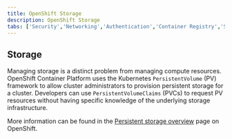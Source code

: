 ```yaml
---
title: OpenShift Storage
description: OpenShift Storage
tabs: ['Security','Networking','Authentication','Container Registry','Storage']
---
```


## Storage

Managing storage is a distinct problem from managing compute resources. OpenShift Container Platform uses the Kubernetes `PersistentVolume` (PV) framework to allow cluster administrators to provision persistent storage for a cluster.
Developers can use `PersistentVolumeClaims` (PVCs) to request PV resources without having specific knowledge of the underlying storage infrastructure.

More information can be found in the [Persistent storage overview](https://docs.redhat.com/en/documentation/openshift_container_platform/4.11/html/storage/understanding-persistent-storage) page on OpenShift.
